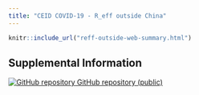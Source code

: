 ```yaml
---
title: "CEID COVID-19 - R_eff outside China"
---
```

<p id="disclaimer"></p>

```r
knitr::include_url("reff-outside-web-summary.html")
```
<script>iFrameResize({ log: false }, '#reff-outside')</script>

## Supplemental Information

<div class="container-frames">
<!-- 
<p>
  <a href="" target="_blank"></a> (html)
</p>
-->
<!-- Preprint: [download]() -->

<p>
  <a href="https://github.com/CEIDatUGA/ncov-Reff-outside-China" target="_blank">
    <img src="images/GitHub-Mark-64px.png" id="github-icon" alt="GitHub repository"/>
    GitHub repository (public)
  </a>
</p>

</div>
